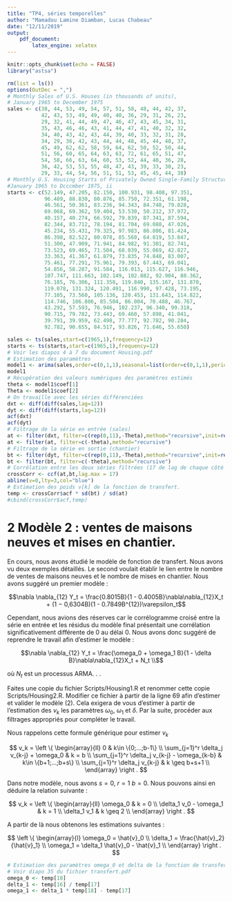 ```yaml
---
title: "TP4, séries temporelles"
author: "Mamadou Lamine Diamban, Lucas Chabeau"
date: "12/11/2019"
output:
    pdf_document:
        latex_engine: xelatex
---
```


```r
knitr::opts_chunk$set(echo = FALSE)
library("astsa")

rm(list = ls())
options(OutDec = ",")
# Monthly Sales of U.S. Houses (in thousands of units),
# January 1965 to December 1975
sales <- c(38, 44, 53, 49, 54, 57, 51, 58, 48, 44, 42, 37,
           42, 43, 53, 49, 49, 40, 40, 36, 29, 31, 26, 23,
           29, 32, 41, 44, 49, 47, 46, 47, 43, 45, 34, 31,
           35, 43, 46, 46, 43, 41, 44, 47, 41, 40, 32, 32,
           34, 40, 43, 42, 43, 44, 39, 40, 33, 32, 31, 28,
           34, 29, 36, 42, 43, 44, 44, 48, 45, 44, 40, 37,
           45, 49, 62, 62, 58, 59, 64, 62, 50, 52, 50, 44,
           51, 56, 60, 65, 64, 63, 63, 72, 61, 65, 51, 47,
           54, 58, 66, 63, 64, 60, 53, 52, 44, 40, 36, 28,
           36, 42, 53, 53, 55, 48, 47, 43, 39, 33, 30, 23,
           29, 33, 44, 54, 56, 51, 51, 53, 45, 45, 44, 38)
# Monthly U.S. Housing Starts of Privately Owned Single-Family Structures (in thousands of units),
#January 1965 to Dcccmber 1975, ii
starts <- c(52.149, 47.205, 82.150, 100.931, 98.408, 97.351,
            96.489, 88.830, 80.876, 85.750, 72.351, 61.198,
            46.561, 50.361, 83.236, 94.343, 84.748, 79.828,
            69.068, 69.362, 59.404, 53.530, 50.212, 37.972,
            40.157, 40.274, 66.592, 79.839, 87.341, 87.594,
            82.344, 83.712, 78.194, 81.704, 69.088, 47.026,
            45.234, 55.431, 79.325, 97.983, 86.806, 81.424,
            86.398, 82.522, 80.078, 85.560, 64.819, 53.847,
            51.300, 47.909, 71.941, 84.982, 91.301, 82.741,
            73.523, 69.465, 71.504, 68.039, 55.069, 42.827,
            33.363, 41.367, 61.879, 73.835, 74.848, 83.007,
            75.461, 77.291, 75.961, 79.393, 67.443, 69.041,
            54.856, 58.287, 91.584, 116.013, 115.627, 116.946,
            107.747, 111.663, 102.149, 102.882, 92.904, 80.362,
            76.185, 76.306, 111.358, 119.840, 135.167, 131.870,
            119.078, 131.324, 120.491, 116.990, 97.428, 73.195,
            77.105, 73.560, 105.136, 120.453, 131.643, 114.822,
            114.746, 106.806, 85.504, 86.004, 70.488, 46.767,
            43.292, 57.593, 76.946, 102.237, 96.340, 99.318,
            90.715, 79.782, 73.443, 69.460, 57.898, 41.041,
            39.791, 39.959, 62.498, 77.777, 92.782, 90.284,
            92.782, 90.655, 84.517, 93.826, 71.646, 55.650)

sales <- ts(sales,start=c(1965,1),frequency=12)
starts <- ts(starts,start=c(1965,1),frequency=12)
# Voir les diapos 4 à 7 du document Housing.pdf
# Estimation des paramètres
model1 <- arima(sales,order=c(0,1,1),seasonal=list(order=c(0,1,1),period=12),method="CSS")
model1
# Récupération des valeurs numériques des paramètres estimés
theta <- model1$coef[1]
Theta <- model1$coef[2]
# On travaille avec les séries différenciées
dxt <- diff(diff(sales,lag=12))
dyt <- diff(diff(starts,lag=12))
acf(dxt)
acf(dyt)
# Filtrage de la série en entrée (sales)
at <- filter(dxt, filter=c(rep(0,11),-Theta),method="recursive",init=rep(0,12))
at <- filter(at, filter=c(-theta),method="recursive")
# Filtrage de la série en sortie (chantier)
bt <- filter(dyt, filter=c(rep(0,11),-Theta),method="recursive",init=rep(0,12))
bt <- filter(bt, filter=c(-theta),method="recursive")
# Corrélation entre les deux séries filtrées (17 de lag de chaque côté + la valeur du milieu = 35 valeurs)
crossCorr <- ccf(at,bt,lag.max = 17)
abline(v=0,lty=3,col="blue")
# Estimation des poids v[k] de la fonction de transfert.
temp <- crossCorr$acf * sd(bt) / sd(at) 
#cbind(crossCorr$acf,temp)
```

# 2 Modèle 2 : ventes de maisons neuves et mises en chantier.

En cours, nous avons étudié le modèle de fonction de transfert. Nous avons vu deux exemples détaillés. Le second voulait établir le lien entre le nombre de ventes de maisons neuves et le nombre de mises en chantier. Nous avons suggéré un premier modèle :

$$\nabla \nabla_{12} Y_t = \frac{0.8015B}{1 - 0.4005B}\nabla\nabla_{12}X_t + (1 − 0,6304B)(1 - 0.7849B^{12})\varepsilon_t$$

Cependant, nous avions des réserves car le corrélogramme croisé entre la série en entrée et les résidus du modèle final présentait une corrélation significativement différente de 0 au délai 0. Nous avons donc suggéré de reprendre le travail afin d’estimer le modèle :

$$\nabla \nabla_{12} Y_t = \frac{\omega_0 + \omega_1 B}{1 - \delta B}\nabla\nabla_{12}X_t + N_t \\$$

où $N_t$ est un processus ARMA. . .

Faites une copie du fichier Scripts/Housing1.R et renommer cette copie Scripts/Housing2.R. Modifier ce fichier à partir de la ligne 69 afin d’estimer et valider le modèle (2). Cela exigera de vous d’estimer à partir de l’estimation des $v_k$ les paramètres $\omega_0$, $\omega_1$ et $\delta$. Par la suite, procéder aux filtrages appropriés pour compléter le travail.

Nous rappelons cette formule générique pour estimer $v_k$

$$
v_k = \left \{ 
  \begin{array}{ll}
      0 & k\in \{0;...;b-1\} \\
      \sum_{j=1}^r \delta_j v_{k-j} + \omega_0 & k = b \\
      \sum_{j=1}^r \delta_j v_{k-j} - \omega_{k-b} & k\in \{b+1;...;b+s\} \\
      \sum_{j=1}^r \delta_j v_{k-j} & k \geq b+s+1 \\
  \end{array} 
\right .
$$

Dans notre modèle, nous avons $s = 0$, $r = 1$ $b = 0$. Nous pouvons ainsi en déduire la relation suivante :

$$
v_k = \left \{ 
  \begin{array}{ll}
      \omega_0 & k = 0 \\
      \delta_1 v_0 - \omega_1 & k = 1 \\
      \delta_1 v_1 & k \geq 2 \\
  \end{array} 
\right .
$$

A partir de là nous obtenons les estimations suivantes :

$$
\left \{ 
  \begin{array}{l}
      \omega_0 = \hat{v}_0 \\
      \delta_1 = \frac{\hat{v}_2}{\hat{v}_1} \\
      \omega_1 = \delta_1 \hat{v}_0 - \hat{v}_1 \\
  \end{array} 
\right .
$$

```r
# Estimation des paramètres omega_0 et delta de la fonction de transfert. 
# Voir diapo 35 du fichier transfert.pdf
omega_0 <- temp[18]
delta_1 <- temp[16] / temp[17]
omega_1 <- delta_1 * temp[18] - temp[17]
```

